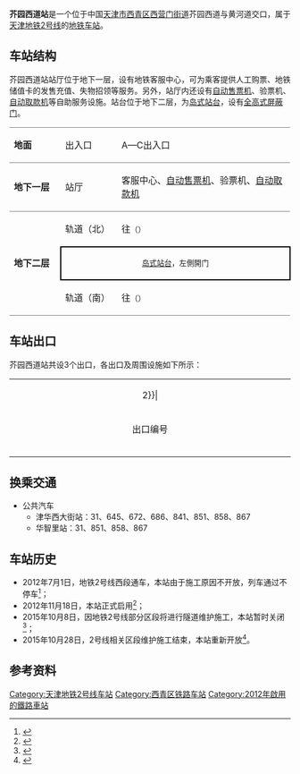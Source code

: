 {{noteTA 
|G1 =Transport}}
{{Infobox station
|name = 芥园西道
|eng_name = Jieyuanxidao
|linecolour = {{天津地铁颜色|2}}
|image = Tianjin Metro Line2 West Jie Yuan Road 0001 2012-11-18.JPG
|caption = 芥园西道站站牌（2012年11月）
|other_name = 
|country = {{PRC}}
|borough = [[天津市|天津市]][[西青区|西青区]][[西营门街道|西营门街道]]
|address = 芥园西道与黄河道交叉口
|coordinates = {{coord|39|8|27.672|N|117|6|49.248|E|display=inline,title|Region:CH_type}}
|elevation = 
|operator = [[天津轨道交通集团|天津轨道交通集团]]
|lines = {{天津地铁线路名|2|SL}}
|distance = 
|platform = 1座[[岛式站台|岛式站台]]
|tracks = 2条
|bus_routes = 
|bus_stands = 
|connections = 公交站
|structure = 地下车站
|hall = 地下站厅
|depth = 
|levels = 
|interchange = 
|exits = 3个
|lift = 
|escalator = 5条
|architect = 
|architectural_style = 
|colour = 白色
|type = 
|status = 运营中
|code = 
|zone = 
|classification = 
|website = 
|built = 
|opened = 2012年11月18日
|closed = 
|pass_year = 
|passengers = 
|pass_system = 
|pass_rank = 
|mpassengers = 
|trains = 
|station_hours = 
|hours = 
|first = 往{{天津地铁起讫站|2|R}}：06:04<br />往{{天津地铁起讫站|2|L}}：06:22
|last = 往{{天津地铁起讫站|2|R}}：23:00<br />往{{天津地铁起讫站|2|L}}：23:37
|adjacent = {{adjacent stations|system=天津地铁|line=2|left=卞兴|right=咸阳路}}
|other_services = 
|route_map = 
}}

'''芥园西道站'''是一个位于中国[[天津市|天津市]][[西青区|西青区]][[西营门街道|西营门街道]]芥园西道与黄河道交口，属于[[天津地铁|天津地铁]][[天津地铁2号线|2号线]]的[[地铁车站|地铁车站]]。

==车站结构==
芥园西道站站厅位于地下一层，设有地铁客服中心，可为乘客提供人工购票、地铁储值卡的发售充值、失物招领等服务。另外，站厅内还设有[[自动售票机|自动售票机]]、验票机、[[自动取款机|自动取款机]]等自助服务设施。站台位于地下二层，为[[岛式站台|岛式站台]]，设有[[屏蔽门|全高式屏蔽门]]。

{|cellspacing=0 cellpadding=3
|-
|style="border-top:solid 1px gray;border-bottom:solid 1px gray;" valign=top width=100|'''地面'''
|style="border-top:solid 1px gray;border-bottom:solid 1px gray;" valign=top width=100|出入口
|style="border-top:solid 1px gray;border-bottom:solid 1px gray;" valign=top width=400|A—C出入口
|-
|style="border-bottom:solid 1px gray;" valign=top|'''地下一层'''
|style="border-bottom:solid 1px gray;" valign=top|站厅
|style="border-bottom:solid 1px gray;" valign=top|客服中心、[[自动售票机|自动售票机]]、验票机、[[自动取款机|自动取款机]]
|-
|style="border-bottom:solid 1px gray;" rowspan=3 valign=top|'''地下二层'''
|轨道（北）
|{{arrow|L}}{{天津地铁线路名|2|c}}往{{站|曹庄}}<small>（{{站|卞兴}}）</small>
|-
|style="border-right:solid 2px black;border-left:solid 2px black;border-top:solid 2px black;border-bottom:solid 2px black;" colspan=2|<center><small>[[岛式站台|岛式站台]]，左側開门</small></center>
|-
|style="border-bottom:solid 1px gray;"|轨道（南）
|style="border-bottom:solid 1px gray;"|{{arrow|R}} {{天津地铁线路名|2|c}}往{{站|滨海国际机场}}<small>（{{站|咸阳路}}）</small>
|}

== 车站出口 ==
芥园西道站共设3个出口，各出口及周围设施如下所示：
{| class="wikitable" style="width:65%"
|colspan=4 align="center" bgcolor={{天津地铁颜色|2}}|
|-
! style="width:9%" | 出口编号
! style="width:13%" | 地点
! style="width:53%" | 可到达目的地
! 照片
|-
| align="center" style="border-bottom:none" | {{港鐵出口|A}} || 黄河道北侧 || 芥园西道、芥园西道综合市场、宜君里、天津市津英中学 || 
|-
| align="center" style="border-bottom:none" | {{港鐵出口|B}} || 黄河道南侧 || 芥园西道、小稍直口村、芥园道菜市场 || [[File:Tianjin_Metro_West_Jie_Yuan_Road_EXIT-B_0001_2012-11-18.JPG|250px]]
|-
| align="center" style="border-bottom:none" | {{港鐵出口|C}} || 黄河道南侧 || 小稍直口村、幸福街 || [[File:Tianjin_Metro_West_Jie_Yuan_Road_EXIT-C_0001_2012-11-18.JPG|250px]]
|}

== 换乘交通 ==
*公共汽车
**津华西大街站：31、645、672、686、841、851、858、867
**华智里站：31、851、858、867

== 车站历史 ==
*2012年7月1日，地铁2号线西段通车，本站由于施工原因不开放，列车通过不停车<ref>{{cite news | title = 津地铁2号线明起分段试运营 芥园西道站暂不开放 | publisher = 新浪乐居 | date = 2012-06-20 | url = http://tj.leju.com/news/2012-06-30/0909161172.shtml | accessdate = 2018-05-20 | language = zh | archive-date = 2019-09-27 | archive-url = https://web.archive.org/web/20190927112954/https://tj.leju.com/news/2012-06-30/0909161172.shtml | dead-url = no }}</ref>；
*2012年11月18日，本站正式启用<ref>{{cite news | title = 天津地铁2号线芥园西道站开通 建国道站仍未开 | publisher = 新浪乐居 | date = 2012-12-01 | url = http://tj.leju.com/news/2012-12-01/1008173812.shtml | accessdate = 2018-05-20 | language = zh | archive-url = https://web.archive.org/web/20180520193421/http://tj.leju.com/news/2012-12-01/1008173812.shtml | archive-date = 2018-05-20 | dead-url = yes }}</ref>；
*2015年10月8日，因地铁2号线部分区段将进行隧道维护施工，本站暂时关闭<ref>{{cite news | title = 地铁曹庄至芥园西道站维护施工 2号线区段暂停 | publisher = 北方网 | date = 2015-09-26 | url = http://news.enorth.com.cn/system/2015/09/26/030539476.shtml | accessdate = 2018-05-20 | language = zh | archive-date = 2019-05-24 | archive-url = https://web.archive.org/web/20190524091839/http://news.enorth.com.cn/system/2015/09/26/030539476.shtml | dead-url = no }}</ref>；
*2015年10月28日，2号线相关区段维护施工结束，本站重新开放<ref>{{cite news | title = 曹庄卞兴芥园西道 地铁2号线3座车站已恢复运营 | publisher = 北方网 | date = 2015-10-28 | url = http://news.enorth.com.cn/system/2015/10/28/030592716.shtml | accessdate = 2018-05-20 | language = zh | archive-date = 2019-07-24 | archive-url = https://web.archive.org/web/20190724161017/http://news.enorth.com.cn/system/2015/10/28/030592716.shtml | dead-url = no }}</ref>。

== 参考资料 ==
<div class="references-small">
<references />
</div>

{{Commonscat|Jieyuanxidao Station}}

{{天津地铁2号线}}
{{天津轨道交通车站列表}}

[[Category:天津地铁2号线车站|Category:天津地铁2号线车站]]
[[Category:西青区铁路车站|Category:西青区铁路车站]]
[[Category:2012年啟用的鐵路車站|Category:2012年啟用的鐵路車站]]